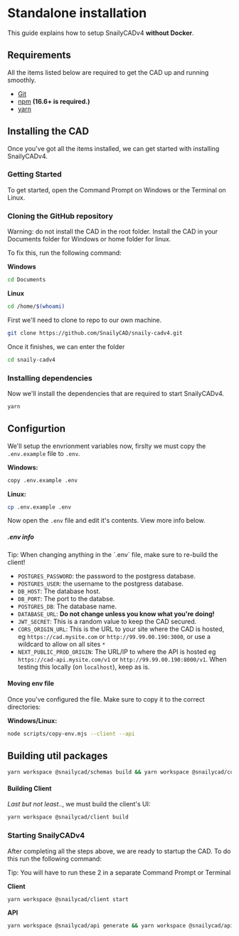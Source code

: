 
# Standalone installation

This guide explains how to setup SnailyCADv4 **without Docker**.

## Requirements

All the items listed below are required to get the CAD up and running smoothly.

- [Git](https://git-scm.com/downloads)
- [npm](https://npmjs.org) **(16.6+ is required.)**
- [yarn](https://yarnpkg.com/getting-started/install)

## Installing the CAD

Once you've got all the items installed, we can get started with installing SnailyCADv4.

### Getting Started

To get started, open the Command Prompt on Windows or the Terminal on Linux.

### Cloning the GitHub repository

<Callout type="warning" emoji="⚠️">
  <span style={{ fontWeight: "bold" }}>Warning:</span> do not install the CAD in the root folder.
  Install the CAD in your <span style={{ fontWeight: "bold" }}>Documents</span>
  folder for Windows or <span style={{ fontWeight: "bold" }}>home</span> folder for linux.

To fix this, run the following command:

**Windows**

```bash
cd Documents
```

**Linux**

```bash
cd /home/$(whoami)
```

</Callout>

First we'll need to clone to repo to our own machine.

```bash
git clone https://github.com/SnailyCAD/snaily-cadv4.git
```

Once it finishes, we can enter the folder

```bash
cd snaily-cadv4
```

### Installing dependencies

Now we'll install the dependencies that are required to start SnailyCADv4.

```bash
yarn
```

## Configurtion

We'll setup the envrionment variables now, firslty we must copy the `.env.example` file to `.env`.

**Windows:**

```bash
copy .env.example .env
```

**Linux:**

```bash
cp .env.example .env
```

Now open the `.env` file and edit it's contents. View more info below.

##### .env info

<Callout emoji="💡">
  <span style={{ fontWeight: "bold" }}>Tip:</span> When changing anything in the `.env` file, make
  sure to re-build the client!
</Callout>

- `POSTGRES_PASSWORD`: the password to the postgress database.
- `POSTGRES_USER`: the username to the postgress database.
- `DB_HOST`: The database host.
- `DB_PORT`: The port to the databse.
- `POSTGRES_DB`: The database name.
- `DATABASE_URL`: **Do not change unless you know what you're doing!**
- `JWT_SECRET`: This is a random value to keep the CAD secured.
- `CORS_ORIGIN_URL`: This is the URL to your site where the CAD is hosted, eg `https://cad.mysite.com` or `http://99.99.00.190:3000`, or use a wildcard to allow on all sites `*`
- `NEXT_PUBLIC_PROD_ORIGIN`: The URL/IP to where the API is hosted eg `https://cad-api.mysite.com/v1` or `http://99.99.00.190:8000/v1`. When testing this locally (on `localhost`), keep as is.

#### Moving env file

Once you've configured the file. Make sure to copy it to the correct directories:

**Windows/Linux:**

```bash
node scripts/copy-env.mjs --client --api
```

## Building util packages

```bash
yarn workspace @snailycad/schemas build && yarn workspace @snailycad/config build
```

#### Building Client

_Last but not least.._, we must build the client's UI:

```bash
yarn workspace @snailycad/client build
```

### Starting SnailyCADv4

After completing all the steps above, we are ready to startup the CAD. To do this run the following command:

<Callout emoji="💡">
  <span style={{ fontWeight: "bold" }}>Tip:</span> You will have to run these 2 in a separate
  Command Prompt or Terminal
</Callout>

**Client**

```bash
yarn workspace @snailycad/client start
```

**API**

```bash
yarn workspace @snailycad/api generate && yarn workspace @snailycad/api start
```
